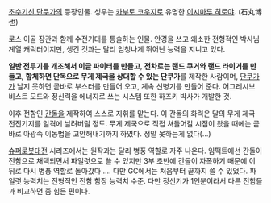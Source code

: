 [[초수기신 단쿠가]]의 등장인물. 성우는 [[카부토 코우지]]로 유명한 [[이시마루 히로야]]. (石丸博也)

로스 이골 장관과 함께 수전기대를 통솔하는 인물. 안경을 쓰고 왜소한 전형적인 박사님 계열 캐릭터이지만, 생긴 것과는 달리 엄청나게 뛰어난 능력을 지니고 있다.

'''일반 전투기를 개조해서 이글 파이터를 만들고''', '''전차로는 랜드 쿠거와 랜드 라이거를 만들고''', '''합체하면 단독으로 무게 제국을 상대할 수 있는 단쿠가'''를 제작한 사람이며, [[단쿠가]]가 날지 못하면 곧바로 부스터를 만들어 오고, 계속 신병기를 만들어 준다. 어그레시브 비스트 모드와 정신력을 에너지로 쓰는 시스템 또한 하즈키 박사가 개발한 것. 

이후 전함인 [[간돌]]을 제작하여 스스로 지휘를 맡는다. 이 간돌의 화력은 달의 무게 제국 전진기지를 일격에 날려버릴 정도. 무게 제국으로 직접 쳐들어갈 시점이 왔을 때에는 곧바로 아광속 이동법을 고안해내기까지 하였다. 정말 못하는게 없다(...)

[[슈퍼로봇대전]] 시리즈에서는 원작과는 달리 병풍 역할로 자주 나온다. 임팩트에선 간돌이 전함으로 채택되면서 파일럿으로 쓸 수 있지만 3부 초반에 간돌이 자폭하기 때문에 이 뒤로 다시 병풍 역할로 돌아갔다 .... 다만 GC에서는 처음부터 끝까지 쓸 수 있었다. 파일럿 능력치는 전형적인 전함 함장 능력치 수준. 다만 정신기가 1인분이라서 다른 전함들과 비교하면 좀 힘든 편이다.
